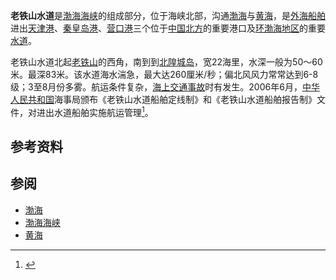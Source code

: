'''老铁山水道'''是[[渤海海峡|渤海海峡]]的组成部分，位于海峡北部，沟通[[渤海|渤海]]与[[黄海|黄海]]，是[[外海|外海]][[船舶|船舶]]进出[[天津港|天津港]]、[[秦皇岛港|秦皇岛港]]、[[营口港|营口港]]三个位于[[中国北方|中国北方]]的重要港口及[[环渤海地区|环渤海地区]]的重要[[水道|水道]]。

老铁山水道北起[[老铁山|老铁山]]的西角，南到到[[北隍城岛|北隍城岛]]，宽22海里，水深一般为50～60米。最深83米。该水道海水湍急，最大达260厘米/秒；偏北风风力常常达到6-8级；3至8月份多雾。航运条件复杂，[[海难|海上交通事故]]时有发生。2006年6月，[[中华人民共和国|中华人民共和国]]海事局颁布《老铁山水道船舶定线制》和《老铁山水道船舶报告制》文件，对进出水道船舶实施航运管理<ref>{{cite web|url=http://220.194.21.31/Thgl/Hxtjgview.aspx?ID=1760|title=《老铁山水道船舶报告制》|accessdate=2010-06-10|publisher=[[中华人民共和国|中国]]海事局|language=zh-hans}}{{dead link|date=2018年4月 |bot=InternetArchiveBot |fix-attempted=yes }}</ref>。

== 参考资料 ==
{{Reflist}}

== 参阅 ==
*[[渤海|渤海]]
*[[渤海海峡|渤海海峡]]
*[[黄海|黄海]]
{{中国海峡}}